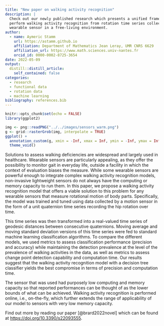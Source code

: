 ```yaml
---
title: "New paper on walking activity recognition"
description: |
  Check out our newly published research which presents a unified framework to 
  perform walking activity recognition from rotation time series collected by a 
  wearable sensor in a free-living environment.
author:
  - name: Aymeric Stamm
    url: https://astamm.github.io
    affiliation: Department of Mathematics Jean Leray, UMR CNRS 6629
    affiliation_url: https://www.math.sciences.univ-nantes.fr
    orcid_id: 0000-0002-8725-3654
date: 2022-05-09
output:
  distill::distill_article:
    self_contained: false
categories:
  - research
  - functional data
  - rotation data
  - machine learning
bibliography: references.bib
---
```


```r
knitr::opts_chunk$set(echo = FALSE)
library(ggplot2)
```

```r
img <- png::readPNG("../../images/sensors_warm.png")
g <- grid::rasterGrob(img, interpolate = TRUE)
ggplot() +
  annotation_custom(g, xmin = -Inf, xmax = Inf, ymin = -Inf, ymax = Inf) + 
  theme_void()
```

Solutions to assess walking deficiencies are widespread and largely used in
healthcare. Wearable sensors are particularly appealing, as they offer the
possibility to monitor gait in everyday life, outside a facility in which the
context of evaluation biases the measure. While some wearable sensors are
powerful enough to integrate complex walking activity recognition models,
non-invasive lightweight sensors do not always have the computing or memory
capacity to run them. In this paper, we propose a walking activity recognition
model that offers a viable solution to this problem for any wearable sensors
that measure rotational motion of body parts. Specifically, the model was
trained and tuned using data collected by a motion sensor in the form of a unit
quaternion time series recording the hip rotation over time.

This time series was then transformed into a real-valued time series of geodesic
distances between consecutive quaternions. Moving average and moving standard
deviation versions of this time series were fed to standard machine learning
classification algorithms. To compare the different models, we used metrics to
assess classification performance (precision and accuracy) while maintaining the
detection prevalence at the level of the prevalence of walking activities in the
data, as well as metrics to assess change point detection capability and
computation time. Our results suggest that the walking activity recognition
model with a decision tree classifier yields the best compromise in terms of
precision and computation time.

The sensor that was used had purposely low computing and memory capacity so that
reported performances can be thought of as the lower bounds of what can be
achieved. Walking activity recognition is performed online, i.e., on-the-fly,
which further extends the range of applicability of our model to sensors with
very low memory capacity.

Find out more by reading our paper [@brard2022novel] which can be found at
<https://doi.org/10.3390/s22093555>.
